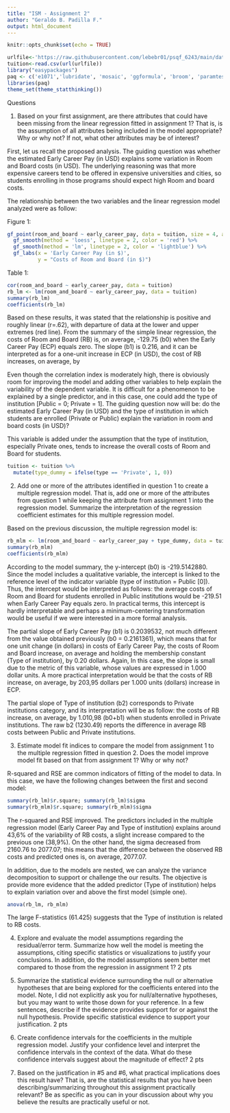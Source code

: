 ```yaml
---
title: "ISM - Assignment 2"
author: "Geraldo B. Padilla F."
output: html_document
---
```


```r
knitr::opts_chunk$set(echo = TRUE)
```

```r
urlfile<-'https://raw.githubusercontent.com/lebebr01/psqf_6243/main/data/salary_tuition.csv'
tuition<-read.csv(url(urlfile))
library("easypackages")
paq <- c('e1071','lubridate', 'mosaic', 'ggformula', 'broom', 'paramtest', 'pwr', 'ggplot2', 'nlme', 'dplyr', 'knitr', 'dplyr', 'dbplyr', 'readxl', 'GGally', 'Hmisc', 'corrplot', 'PerformanceAnalytics', 'statthink', 'tidyverse', 'Lahman')
libraries(paq)
theme_set(theme_statthinking())
```

Questions

1. Based on your first assignment, are there attributes that could have been missing from the linear regression fitted in assignment 1? That is, is the assumption of all attributes being included in the model appropriate? Why or why not? If not, what other attributes may be of interest?

First, let us recall the proposed analysis. The guiding question was whether the estimated Early Career Pay (in USD) explains some variation in Room and Board costs (in USD). The underlying reasoning was that more expensive careers tend to be offered in expensive universities and cities, so students enrolling in those programs should expect high Room and board costs.

The relationship between the two variables and the linear regression model analyzed were as follow:

Figure 1:

```r
gf_point(room_and_board ~ early_career_pay, data = tuition, size = 4, alpha = .5) %>%
  gf_smooth(method = 'loess', linetype = 2, color = 'red') %>%
  gf_smooth(method = 'lm', linetype = 2, color = 'lightblue') %>%
  gf_labs(x = 'Early Career Pay (in $)',
          y = "Costs of Room and Board (in $)")
```

Table 1:

```r
cor(room_and_board ~ early_career_pay, data = tuition)
rb_lm <- lm(room_and_board ~ early_career_pay, data = tuition)
summary(rb_lm)
coefficients(rb_lm)
```

Based on these results, it was stated that the relationship is positive and roughly linear (r=.62), with departure of data at the lower and upper extremes (red line). From the summary of the simple linear regression, the costs of Room and Board (RB) is, on average, -129.75 (b0) when the Early Career Pay (ECP) equals zero. The slope (b1) is 0.216, and it can be interpreted as for a one-unit increase in ECP (in USD), the cost of RB increases, on average, by 

Even though the correlation index is moderately high, there is obviously room for improving the model and adding other variables to help explain the variability of the dependent variable. It is difficult for a phenomenon to be explained by a single predictor, and in this case, one could add the type of institution [Public = 0; Private = 1]. The guiding question now will be: do the estimated Early Career Pay (in USD) and the type of institution in which students are enrolled (Private or Public) explain the variation in room and board costs (in USD)?

This variable is added under the assumption that the type of institution, especially Private ones, tends to increase the overall costs of Room and Board for students.

```r
tuition <- tuition %>%
  mutate(type_dummy = ifelse(type == 'Private', 1, 0))
```

2. Add one or more of the attributes identified in question 1 to create a multiple regression model. That is, add one or more of the attributes from question 1 while keeping the attribute from assignment 1 into the regression model. Summarize the interpretation of the regression coefficient estimates for this multiple regression model.

Based on the previous discussion, the multiple regression model is:

```r
rb_mlm <- lm(room_and_board ~ early_career_pay + type_dummy, data = tuition)
summary(rb_mlm)
coefficients(rb_mlm)
```

According to the model summary, the y-intercept (b0) is -219.5142880. Since the model includes a qualitative variable, the intercept is linked to the reference level of the indicator variable (type of institution = Public [0]). Thus, the intercept would be interpreted as follows: the average costs of Room and Board for students enrolled in Public institutions would be -219.51 when Early Career Pay equals zero. In practical terms, this intercept is hardly interpretable and perhaps a minimum-centering transformation would be useful if we were interested in a more formal analysis.

The partial slope of Early Career Pay (b1) is 0.2039532, not much different from the value obtained previously (b0 = 0.2161361), which means that for one unit change (in dollars) in costs of Early Career Pay, the costs of Room and Board increase, on average and holding the membership constant (Type of institution), by 0.20 dollars. Again, In this case, the slope is small due to the metric of this variable, whose values are expressed in 1.000 dollar units. A more practical interpretation would be that the costs of RB increase, on average, by 203,95 dollars per 1.000 units (dollars) increase in ECP.

The partial slope of Type of institution (b2) corresponds to Private institutions category, and its interpretation will be as follow: the costs of RB increase, on average, by 1.010,98 (b0+b1) when students enrolled in Private institutions. The raw b2 (1230.49) reports the difference in average RB costs between Public and Private institutions.

3. Estimate model fit indices to compare the model from assignment 1 to the multiple regression fitted in question 2. Does the model improve model fit based on that from assignment 1? Why or why not?

R-squared and RSE are common indicators of fitting of the model to data. In this case, we have the following changes between the first and second model:

```r
summary(rb_lm)$r.square; summary(rb_lm)$sigma
summary(rb_mlm)$r.square; summary(rb_mlm)$sigma
```

The r-squared and RSE improved. The predictors included in the multiple regression model (Early Career Pay and Type of institution) explains around 43,6% of the variability of RB costs, a slight increase compared to the previous one (38,9%). On the other hand, the sigma decreased from 2160.76 to 2077.07; this means that the difference between the observed RB costs and predicted ones is, on average, 2077.07.

In addition, due to the models are nested, we can analyze the variance decomposition to support or challenge the our results. The objective is provide more evidence that the added predictor (Type of institution) helps to explain variation over and above the first model (simple one).

```r
anova(rb_lm, rb_mlm)
```

The large F-statistics (61.425) suggests that the Type of institution is related to RB costs.

4. Explore and evaluate the model assumptions regarding the residual/error term. Summarize how well the model is meeting the assumptions, citing specific statistics or visualizations to justify your conclusions. In addition, do the model assumptions seem better met compared to those from the regression in assignment 1? 2 pts

5. Summarize the statistical evidence surrounding the null or alternative hypotheses that are being explored for the coefficients entered into the model. Note, I did not explicitly ask you for null/alternative hypotheses, but you may want to write those down for your reference. In a few sentences, describe if the evidence provides support for or against the null hypothesis. Provide specific statistical evidence to support your justification. 2 pts

6. Create confidence intervals for the coefficients in the multiple regression model. Justify your confidence level and interpret the confidence intervals in the context of the data. What do these confidence intervals suggest about the magnitude of effect? 2 pts

7. Based on the justification in #5 and #6, what practical implications does this result have? That is, are the statistical results that you have been describing/summarizing throughout this assignment practically relevant? Be as specific as you can in your discussion about why you believe the results are practically useful or not.
